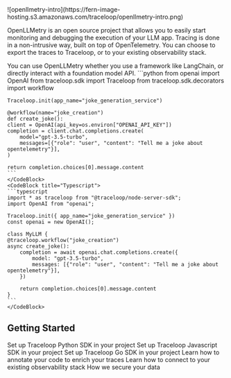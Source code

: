 <Frame>
![openllmetry-intro](https://fern-image-hosting.s3.amazonaws.com/traceloop/openllmetry-intro.png)
</Frame>

OpenLLMetry is an open source project that allows you to easily start monitoring and debugging the execution of your LLM app. Tracing is done in a non-intrusive way, built on top of OpenTelemetry. You can choose to export the traces to Traceloop, or to your existing observability stack.

<Callout intent="info">
You can use OpenLLMetry whether you use a framework like LangChain, or directly interact with a foundation model API.
</Callout>

<CodeBlocks>
    <CodeBlock title="Python">
    ```python
    from openai import OpenAI
    from traceloop.sdk import Traceloop
    from traceloop.sdk.decorators import workflow

    Traceloop.init(app_name="joke_generation_service")

    @workflow(name="joke_creation")
    def create_joke():
    client = OpenAI(api_key=os.environ["OPENAI_API_KEY"])
    completion = client.chat.completions.create(
        model="gpt-3.5-turbo",
        messages=[{"role": "user", "content": "Tell me a joke about opentelemetry"}],
    )

    return completion.choices[0].message.content
    ```
    </CodeBlock>
    <CodeBlock title="Typescript">
    ```typescript
    import * as traceloop from "@traceloop/node-server-sdk";
    import OpenAI from "openai";

    Traceloop.init({ app_name="joke_generation_service" })
    const openai = new OpenAI();

    class MyLLM {
    @traceloop.workflow("joke_creation")
    async create_joke():
        completion = await openai.chat.completions.create({
            model: "gpt-3.5-turbo",
            messages: [{"role": "user", "content": "Tell me a joke about opentelemetry"}],
        })

        return completion.choices[0].message.content
    }
    ```
    </CodeBlock>
</CodeBlocks>

## Getting Started

<Cards>
    <Card title="Start with Python" icon="fa-brands fa-python" href="/docs/openllmetry/quick-start/python">
    Set up Traceloop Python SDK in your project
    </Card>
    <Card title="Start with Javascript / Typescript" icon="fa-brands fa-node" href="/docs/openllmetry/quick-start/node-js">
    Set up Traceloop Javascript SDK in your project
    </Card>
    <Card title="Start with Go" icon="fa-brands fa-golang" href="/docs/openllmetry/quick-start/go">
    Set up Traceloop Go SDK in your project
    </Card>
    <Card title="Workflows, Agents, and Tools" icon="fa-regular fa-code" href="/docs/openllmetry/tracing/workflows-tasks-agents-and-tools">
    Learn how to annotate your code to enrich your traces
    </Card>
    <Card title="Integrations" icon="fa-regular fa-bars-staggered" href="/docs/openllmetry/integrations/overview">
    Learn how to connect to your existing observability stack
    </Card>
    <Card title="Privacy" icon="fa-regular fa-shield" href="/docs/openllmetry/privacy/prompts-completions-and-embeddings">
    How we secure your data
    </Card>
</Cards>


